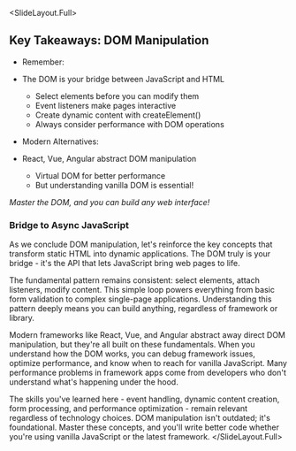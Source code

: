 
<SlideLayout.Full>
## Key Takeaways: DOM Manipulation

- Remember:
- The DOM is your bridge between JavaScript and HTML
  - Select elements before you can modify them
  - Event listeners make pages interactive
  - Create dynamic content with createElement()
  - Always consider performance with DOM operations

- Modern Alternatives:
- React, Vue, Angular abstract DOM manipulation
  - Virtual DOM for better performance
  - But understanding vanilla DOM is essential!

*Master the DOM, and you can build any web interface!*

### Bridge to Async JavaScript
<Notes>
As we conclude DOM manipulation, let's reinforce the key concepts that transform static HTML into dynamic applications. The DOM truly is your bridge - it's the API that lets JavaScript bring web pages to life.

The fundamental pattern remains consistent: select elements, attach listeners, modify content. This simple loop powers everything from basic form validation to complex single-page applications. Understanding this pattern deeply means you can build anything, regardless of framework or library.

Modern frameworks like React, Vue, and Angular abstract away direct DOM manipulation, but they're all built on these fundamentals. When you understand how the DOM works, you can debug framework issues, optimize performance, and know when to reach for vanilla JavaScript. Many performance problems in framework apps come from developers who don't understand what's happening under the hood.

The skills you've learned here - event handling, dynamic content creation, form processing, and performance optimization - remain relevant regardless of technology choices. DOM manipulation isn't outdated; it's foundational. Master these concepts, and you'll write better code whether you're using vanilla JavaScript or the latest framework.
</Notes>
</SlideLayout.Full>